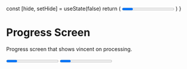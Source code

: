 
  const [hide, setHide] = useState(false)
  return (
    <Fragment>
      <Progress message="Please wait..." hide={hide} />
      <button
        style={{ position: 'absolute', zIndex: 5 }}
        onClick={() => setHide(!hide)}>
        Toggle Progress
      </button>
    </Fragment>
  )
}

<Meta title="Components/Progress" />

# Progress Screen

Progress screen that shows vincent on processing.

<Canvas>
  <Story name="Default">
    <Progress />
  </Story>
  <Story name="Message">
    <Progress message="Please wait..." />
  </Story>
  <Story name="Hide on Click">
    <OnClick />
  </Story>
</Canvas>
